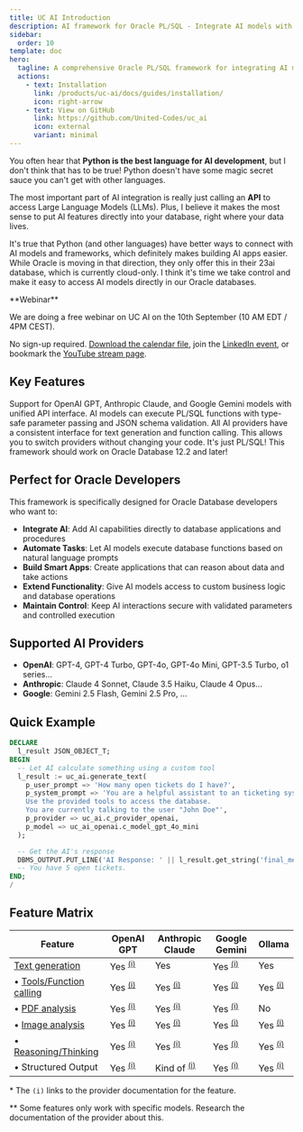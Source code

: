 ```yaml
---
title: UC AI Introduction
description: AI framework for Oracle PL/SQL - Integrate AI models with function calling capabilities
sidebar:
  order: 10
template: doc
hero:
  tagline: A comprehensive Oracle PL/SQL framework for integrating AI models (OpenAI GPT, Anthropic Claude, Google Gemini, Ollama) with function calling capabilities directly in your database.
  actions:
    - text: Installation
      link: /products/uc-ai/docs/guides/installation/
      icon: right-arrow
    - text: View on GitHub
      link: https://github.com/United-Codes/uc_ai
      icon: external
      variant: minimal
---
```



You often hear that **Python is the best language for AI development**, but I don't think that has to be true! Python doesn't have some magic secret sauce you can't get with other languages.

The most important part of AI integration is really just calling an **API** to access Large Language Models (LLMs). Plus, I believe it makes the most sense to put AI features directly into your database, right where your data lives.

It's true that Python (and other languages) have better ways to connect with AI models and frameworks, which definitely makes building AI apps easier. While Oracle is moving in that direction, they only offer this in their 23ai database, which is currently cloud-only. I think it's time we take control and make it easy to access AI models directly in our Oracle databases.

<Aside type="tip">
**Webinar**

We are doing a free webinar on UC AI on the 10th September (10 AM EDT / 4PM CEST).

No sign-up required. [Download the calendar file](https://drive.google.com/file/d/1oHZHWqEIrzF4Kd-ZMrBSkn05v7ukHk9-/view), join the [LinkedIn event](https://www.linkedin.com/events/7364263786066690050/), or bookmark the [YouTube stream page](https://www.youtube.com/live/k4Vt7AKXCnM).

</Aside>

## Key Features


<CardGrid>
  <Card title="Multi-Provider Support" icon="rocket">
    Support for OpenAI GPT, Anthropic Claude, and Google Gemini models with
    unified API interface.
  </Card>
  <Card title="Function Calling" icon="puzzle">
    AI models can execute PL/SQL functions with type-safe parameter passing and
    JSON schema validation.
  </Card>
  <Card title="Unified API" icon="seti:json">
    All AI providers have a consistent interface for text generation and
    function calling. This allows you to switch providers without changing your
    code.
  </Card>
  <Card title="Runs on older DBs" icon="seti:db">
    It's just PL/SQL! This framework should work on Oracle Database 12.2 and
    later!
  </Card>
</CardGrid>

## Perfect for Oracle Developers

This framework is specifically designed for Oracle Database developers who want to:

- **Integrate AI**: Add AI capabilities directly to database applications and procedures
- **Automate Tasks**: Let AI models execute database functions based on natural language prompts
- **Build Smart Apps**: Create applications that can reason about data and take actions
- **Extend Functionality**: Give AI models access to custom business logic and database operations
- **Maintain Control**: Keep AI interactions secure with validated parameters and controlled execution

## Supported AI Providers

- **OpenAI**: GPT-4, GPT-4 Turbo, GPT-4o, GPT-4o Mini, GPT-3.5 Turbo, o1 series...
- **Anthropic**: Claude 4 Sonnet, Claude 3.5 Haiku, Claude 4 Opus...
- **Google**: Gemini 2.5 Flash, Gemini 2.5 Pro, ...

## Quick Example

```sql
DECLARE
  l_result JSON_OBJECT_T;
BEGIN
  -- Let AI calculate something using a custom tool
  l_result := uc_ai.generate_text(
    p_user_prompt => 'How many open tickets do I have?',
    p_system_prompt => 'You are a helpful assistant to an ticketing system.
    Use the provided tools to access the database.
    You are currently talking to the user "John Doe"',
    p_provider => uc_ai.c_provider_openai,
    p_model => uc_ai_openai.c_model_gpt_4o_mini
  );

  -- Get the AI's response
  DBMS_OUTPUT.PUT_LINE('AI Response: ' || l_result.get_string('final_message'));
  -- You have 5 open tickets.
END;
/
```

## Feature Matrix

| Feature                                                                                        | OpenAI GPT                                                                                                         | Anthropic Claude                                                                                                                                            | Google Gemini                                                                   | Ollama                                                                                                  |
| ---------------------------------------------------------------------------------------------- | ------------------------------------------------------------------------------------------------------------------ | ----------------------------------------------------------------------------------------------------------------------------------------------------------- | ------------------------------------------------------------------------------- | ------------------------------------------------------------------------------------------------------- |
| [Text generation](/products/uc-ai/docs/api/generate_text/)                                     | Yes <sup>[(i)](https://platform.openai.com/docs/guides/text?api-mode=responses)</sup>                              | Yes                                                                                                                                                         | Yes <sup>[(i)](https://ai.google.dev/gemini-api/docs/text-generation)</sup>     | Yes                                                                                                     |
| • [Tools/Function calling](/products/uc-ai/docs/guides/tools/)                                 | Yes <sup>[(i)](https://platform.openai.com/docs/guides/function-calling?api-mode=responses)</sup>                  | Yes <sup>[(i)](https://docs.anthropic.com/en/docs/agents-and-tools/tool-use/overview)</sup>                                                                 | Yes <sup>[(i)](https://ai.google.dev/gemini-api/docs/function-calling)</sup>    | Yes <sup>[(i)](https://ollama.com/blog/tool-support)</sup>                                              |
| • [PDF analysis](/products/uc-ai/docs/guides/file_analysis/#example-1-analyze-a-pdf-file)      | Yes <sup>[(i)](https://platform.openai.com/docs/guides/pdf-files?api-mode=responses)</sup>                         | Yes <sup>[(i)](https://docs.anthropic.com/en/docs/build-with-claude/pdf-support)</sup>                                                                      | Yes <sup>[(i)](https://ai.google.dev/gemini-api/docs/document-processing)</sup> | No                                                                                                      |
| • [Image analysis](/products/uc-ai/docs/guides/file_analysis/#example-2-analyze-an-image-file) | Yes <sup>[(i)](https://platform.openai.com/docs/guides/images-vision?api-mode=responses#analyze-images)</sup>      | Yes <sup>[(i)](https://docs.anthropic.com/en/docs/build-with-claude/vision)</sup>                                                                           | Yes <sup>[(i)](https://ai.google.dev/gemini-api/docs/image-understanding)</sup> | Yes <sup>[(i)](https://ollama.com/blog/vision-models)</sup>                                             |
| • [Reasoning/Thinking](/products/uc-ai/docs/guides/reasoning)                                  | Yes <sup>[(i)](https://platform.openai.com/docs/guides/reasoning?api-mode=responses)</sup>                         | Yes <sup>[(i)](https://docs.anthropic.com/en/docs/build-with-claude/extended-thinking#best-practices-and-considerations-for-extended-thinking)</sup>        | Yes <sup>[(i)](https://ai.google.dev/gemini-api/docs/thinking)</sup>            | Yes <sup>[(i)](https://ollama.com/blog/thinking)</sup>                                                  |
| • Structured Output                                                                            | Yes <sup>[(i)](https://platform.openai.com/docs/guides/structured-outputs?lang=curl&example=structured-data)</sup> | Kind of <sup>[(i)](https://docs.anthropic.com/en/docs/test-and-evaluate/strengthen-guardrails/increase-consistency#specify-the-desired-output-format)</sup> | Yes <sup>[(i)](https://ai.google.dev/gemini-api/docs/structured-output)</sup>   | Yes <sup>[(i)](https://github.com/ollama/ollama/blob/main/docs/api.md#request-structured-outputs)</sup> |

\* The `(i)` links to the provider documentation for the feature.

\*\* Some features only work with specific models. Research the documentation of the provider about this.
